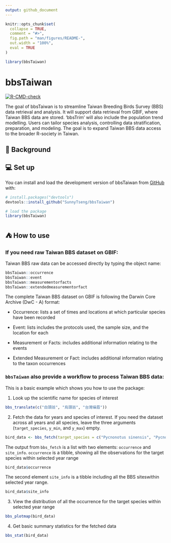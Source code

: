 ```yaml
---
output: github_document
---
```


<!-- README.md is generated from README.Rmd. Please edit that file -->

```r
knitr::opts_chunk$set(
  collapse = TRUE,
  comment = "#>",
  fig.path = "man/figures/README-",
  out.width = "100%",
  eval = TRUE
)

library(bbsTaiwan)
```

# bbsTaiwan

<!-- badges: start -->

[![R-CMD-check](https://github.com/SunnyTseng/bbsTaiwan/actions/workflows/R-CMD-check.yaml/badge.svg)](https://github.com/SunnyTseng/bbsTaiwan/actions/workflows/R-CMD-check.yaml)

<!-- badges: end -->

The goal of bbsTaiwan is to streamline Taiwan Breeding Birds Survey (BBS) data retrieval and analysis. It will support data retrieval from GBIF, where Taiwan BBS data are stored. ‘bbsTrim’ will also include the population trend modelling. Users can tailor species analysis, controlling data stratification, preparation, and modeling. The goal is to expand Taiwan BBS data access to the broader R-society in Taiwan.

## 📑 Background

## 💻 Set up

You can install and load the development version of bbsTaiwan from [GitHub](https://github.com/) with:

```r
# install.packages("devtools")
devtools::install_github("SunnyTseng/bbsTaiwan")

# load the package
library(bbsTaiwan)
```

## ⛺ How to use

### If you need raw Taiwan BBS dataset on GBIF:

Taiwan BBS raw data can be accessed directly by typing the object name:

```r
bbsTaiwan::occurrence
bbsTaiwan::event
bbsTaiwan::measurementorfacts
bbsTaiwan::extendedmeasurementorfact
```

The complete Taiwan BBS dataset on GBIF is following the Darwin Core Archive (DwC - A) format:

-   Occurrence: lists a set of times and locations at which particular species have been recorded

-   Event: lists includes the protocols used, the sample size, and the location for each

-   Measurement or Facts: includes additional information relating to the events

-   Extended Measurement or Fact: includes additional information relating to the taxon occurrences

### `bbsTaiwan` also provide a workflow to process Taiwan BBS data:

This is a basic example which shows you how to use the package:

1.  Look up the scientific name for species of interest

```r
bbs_translate(c("白頭翁", "烏頭翁", "台灣噪眉"))
```

2.  Fetch the data for years and species of interest. If you need the dataset across all years and all species, leave the three arguments (`target_species`, `y_min`, and `y_max`) empty.

```r
bird_data <- bbs_fetch(target_species = c("Pycnonotus sinensis", "Pycnonotus taivanus"))
```

The output from `bbs_fetch` is a list with two elements: `occurrence` and `site_info`. `occurrence` is a tibble, showing all the observations for the target species within selected year range

```r
bird_data$occurrence
```

The second element `site_info` is a tibble including all the BBS siteswithin selected year range.

```r
bird_data$site_info
```

3.  View the distribution of all the occurrence for the target species within selected year range

```r
bbs_plotmap(bird_data)
```

4.  Get basic summary statistics for the fetched data

```r
bbs_stat(bird_data)
```
